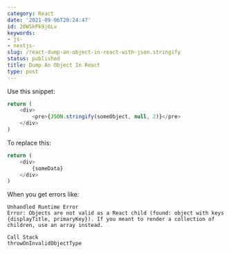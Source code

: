 ```yaml
---
category: React
date: '2021-09-06T20:24:47'
id: 20WSkPk9j6Lv
keywords:
- js-
- nextjs-
slug: /react-dump-an-object-in-react-with-json.stringify
status: published
title: Dump An Object In React
type: post
---
```


Use this snippet:

```javascript
return (
    <div>
        <pre>{JSON.stringify(someObject, null, 2)}</pre>
    </div>
)
```

To replace this:

```javascript
return (
    <div>
        {someData}
    </div>
)
```

When you get errors like:

```
Unhandled Runtime Error
Error: Objects are not valid as a React child (found: object with keys {displayTitle, primaryKey}). If you meant to render a collection of children, use an array instead.

Call Stack
throwOnInvalidObjectType
```